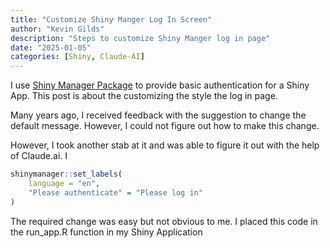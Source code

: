 ```yaml
---
title: "Customize Shiny Manger Log In Screen"
author: "Kevin Gilds"
description: "Steps to customize Shiny Manger log in page"
date: "2025-01-05"
categories: [Shiny, Claude-AI]
---
```


I use [Shiny Manager Package](https://datastorm-open.github.io/shinymanager/ "Click to go to the package"){style="blue"} to provide basic authentication for a Shiny App. This post is about the customizing the style the log in page.

Many years ago, I received feedback with the suggestion to change the default message. However, I could not figure out how to make this change.

However, I took another stab at it and was able to figure it out with the help of Claude.ai. I

```r
shinymanager::set_labels(
    language = "en",
    "Please authenticate" = "Please log in"
)
```

The required change was easy but not obvious to me. I placed this code in the run_app.R function in my Shiny Application